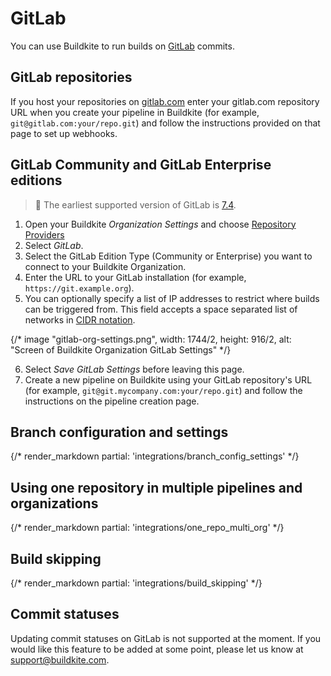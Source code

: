 # GitLab

You can use Buildkite to run builds on [GitLab](https://about.gitlab.com/) commits.

## GitLab repositories

If you host your repositories on [gitlab.com](https://gitlab.com/) enter your gitlab.com repository URL when you create your pipeline in Buildkite (for example, `git@gitlab.com:your/repo.git`) and follow the instructions provided on that page to set up webhooks.

## GitLab Community and GitLab Enterprise editions

> 📘
> The earliest supported version of GitLab is <a href="https://about.gitlab.com/2014/10/22/gitlab-7-4-released/">7.4</a>.

1. Open your Buildkite _Organization Settings_ and choose [Repository Providers](https://buildkite.com/organizations/-/repository-providers)
2. Select _GitLab_.
3. Select the GitLab Edition Type (Community or Enterprise) you want to connect to your Buildkite Organization.
4. Enter the URL to your GitLab installation (for example, `https://git.example.org`).
5. You can optionally specify a list of IP addresses to restrict where builds can be triggered from. This field accepts a space separated list of networks in [CIDR notation](https://en.wikipedia.org/wiki/Classless_Inter-Domain_Routing).

{/* image "gitlab-org-settings.png", width: 1744/2, height: 916/2, alt: "Screen of Buildkite Organization GitLab Settings" */}

6. Select _Save GitLab Settings_ before leaving this page.
7. Create a new pipeline on Buildkite using your GitLab repository's URL (for example, `git@git.mycompany.com:your/repo.git`) and follow the instructions on the pipeline creation page.

## Branch configuration and settings

{/* render_markdown partial: 'integrations/branch_config_settings' */}

## Using one repository in multiple pipelines and organizations

{/* render_markdown partial: 'integrations/one_repo_multi_org' */}

## Build skipping

{/* render_markdown partial: 'integrations/build_skipping' */}

## Commit statuses

Updating commit statuses on GitLab is not supported at the moment. If you would like this feature to be added at some point, please let us know at support@buildkite.com.
